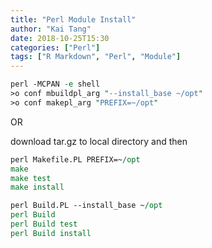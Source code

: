 ```yaml
---
title: "Perl Module Install"
author: "Kai Tang"
date: 2018-10-25T15:30
categories: ["Perl"]
tags: ["R Markdown", "Perl", "Module"]
---
```


```Perl
perl -MCPAN -e shell
>o conf mbuildpl_arg "--install_base ~/opt"
>o conf makepl_arg "PREFIX=~/opt"
```

OR

download tar.gz to
local directory and then

```Perl
perl Makefile.PL PREFIX=~/opt
make 
make test
make install
```
```Perl
perl Build.PL --install_base ~/opt
perl Build
perl Build test
perl Build install
```
